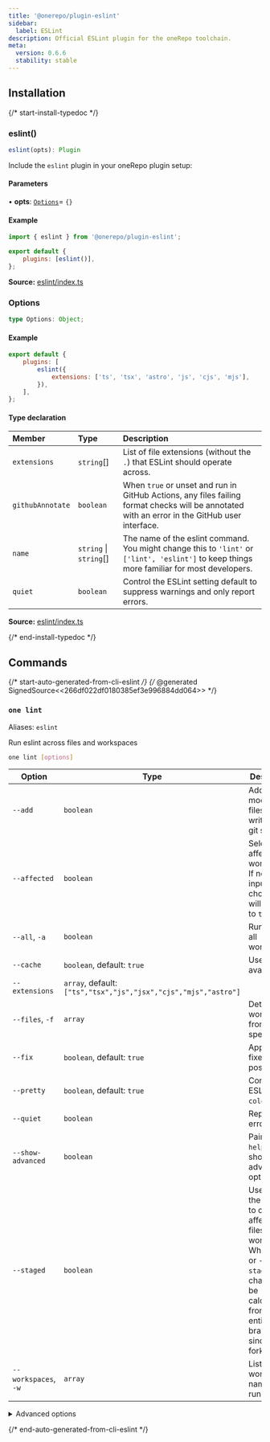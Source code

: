 ```yaml
---
title: '@onerepo/plugin-eslint'
sidebar:
  label: ESLint
description: Official ESLint plugin for the oneRepo toolchain.
meta:
  version: 0.6.6
  stability: stable
---
```



## Installation

<NpmToYarn script="npm install --save-dev @onerepo/plugin-eslint" />

{/* start-install-typedoc */}

### eslint()

```ts
eslint(opts): Plugin
```

Include the `eslint` plugin in your oneRepo plugin setup:

#### Parameters

• **opts**: [`Options`](#options)= `{}`

#### Example

```js title="onerepo.config.ts" {1,4}
import { eslint } from '@onerepo/plugin-eslint';

export default {
	plugins: [eslint()],
};
```

**Source:** [eslint/index.ts](https://github.com/paularmstrong/onerepo/blob/112f90d/plugins/eslint/src/index.ts#L49)

### Options

```ts
type Options: Object;
```

#### Example

```js title="onerepo.config.js"
export default {
	plugins: [
		eslint({
			extensions: ['ts', 'tsx', 'astro', 'js', 'cjs', 'mjs'],
		}),
	],
};
```

#### Type declaration

| Member           | Type                   | Description                                                                                                                                   |
| :--------------- | :--------------------- | :-------------------------------------------------------------------------------------------------------------------------------------------- |
| `extensions`     | `string`[]             | List of file extensions (without the `.`) that ESLint should operate across.                                                                  |
| `githubAnnotate` | `boolean`              | When `true` or unset and run in GitHub Actions, any files failing format checks will be annotated with an error in the GitHub user interface. |
| `name`           | `string` \| `string`[] | The name of the eslint command. You might change this to `'lint'` or `['lint', 'eslint']` to keep things more familiar for most developers.   |
| `quiet`          | `boolean`              | Control the ESLint setting default to suppress warnings and only report errors.                                                               |

**Source:** [eslint/index.ts](https://github.com/paularmstrong/onerepo/blob/112f90d/plugins/eslint/src/index.ts#L17)

{/* end-install-typedoc */}

## Commands

{/* start-auto-generated-from-cli-eslint */}
{/* @generated SignedSource<<266df022df0180385ef3e996884dd064>> */}

### `one lint`

Aliases: `eslint`

Run eslint across files and workspaces

```sh
one lint [options]
```

| Option               | Type                                                            | Description                                                                                                                                                                 | Required |
| -------------------- | --------------------------------------------------------------- | --------------------------------------------------------------------------------------------------------------------------------------------------------------------------- | -------- |
| `--add`              | `boolean`                                                       | Add modified files after write to the git stage.                                                                                                                            |          |
| `--affected`         | `boolean`                                                       | Select all affected workspaces. If no other inputs are chosen, this will default to `true`.                                                                                 |          |
| `--all`, `-a`        | `boolean`                                                       | Run across all workspaces                                                                                                                                                   |          |
| `--cache`            | `boolean`, default: `true`                                      | Use cache if available                                                                                                                                                      |          |
| `--extensions`       | `array`, default: `["ts","tsx","js","jsx","cjs","mjs","astro"]` |                                                                                                                                                                             |          |
| `--files`, `-f`      | `array`                                                         | Determine workspaces from specific files                                                                                                                                    |          |
| `--fix`              | `boolean`, default: `true`                                      | Apply auto-fixes if possible                                                                                                                                                |          |
| `--pretty`           | `boolean`, default: `true`                                      | Control ESLint’s `--color` flag.                                                                                                                                            |          |
| `--quiet`            | `boolean`                                                       | Report errors only                                                                                                                                                          |          |
| `--show-advanced`    | `boolean`                                                       | Pair with `--help` to show advanced options.                                                                                                                                |          |
| `--staged`           | `boolean`                                                       | Use files on the git stage to calculate affected files or workspaces. When unset or `--no-staged`, changes will be calculated from the entire branch, since its fork point. |          |
| `--workspaces`, `-w` | `array`                                                         | List of workspace names to run against                                                                                                                                      |          |

<details>

<summary>Advanced options</summary>

| Option              | Type                       | Description                                                                     | Required |
| ------------------- | -------------------------- | ------------------------------------------------------------------------------- | -------- |
| `--from-ref`        | `string`                   | Git ref to start looking for affected files or workspaces                       |          |
| `--github-annotate` | `boolean`, default: `true` | Annotate files in GitHub with errors when failing lint checks in GitHub Actions |          |
| `--through-ref`     | `string`                   | Git ref to start looking for affected files or workspaces                       |          |

</details>

{/* end-auto-generated-from-cli-eslint */}

